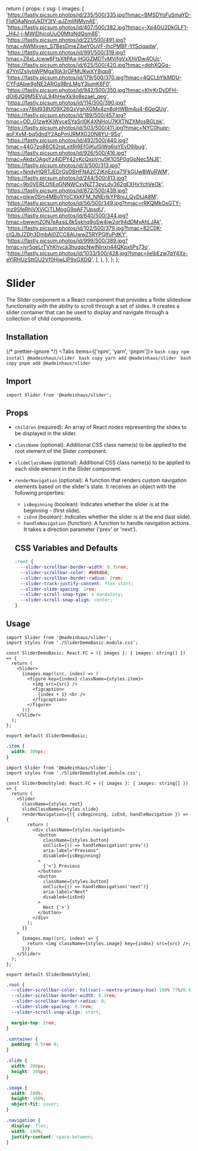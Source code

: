 
  return {
    props: {
      ssg: {
        images: [
          'https://fastly.picsum.photos/id/235/500/335.jpg?hmac=BMSDYoFuSmaYD-FIdOAaNnqUkDY3tV-aJZmliNMvnAE',
          'https://fastly.picsum.photos/id/407/500/382.jpg?hmac=-Xp4GU2DkGLF1-_H4J-j-MWlDhjcqUuO0MtqNdQsm8E',
          'https://fastly.picsum.photos/id/221/500/491.jpg?hmac=AWMxven_S7BesDmeZjbeYOuVF-lhcPMBF-YfSciqadw',
          'https://fastly.picsum.photos/id/991/500/319.jpg?hmac=Z6xLJcww6FtsXltPAa-HGGZMDTvMVifgVxXhVDw4OUc',
          'https://fastly.picsum.photos/id/625/500/420.jpg?hmac=dghXQGq-47Yn1ZsijvbWPMga1IIA3rGPMUKwXY8jqp8',
          'https://fastly.picsum.photos/id/179/500/370.jpg?hmac=4QCLbYlkMDU-CYFdAbw9gNE2ARGs9BnLMgY3lumK6F0',
          'https://fastly.picsum.photos/id/942/500/350.jpg?hmac=KhrKrDyDFH-dOi6JQ9M5EVuL94hHwXk9o8ezael_qeg',
          'https://fastly.picsum.photos/id/114/500/390.jpg?hmac=xv78Id938UO9X26QxVghXGMx4zn8qHWBm4u4-6QpQUg',
          'https://fastly.picsum.photos/id/189/500/457.jpg?hmac=OD_G1zwKKjWvceSYaSrI0K4XNHoU7KXTNZXMosBGLbk',
          'https://fastly.picsum.photos/id/503/500/411.jpg?hmac=NYC0huqr-aoFXvM-bq5dndY2ApPmURMXG20N8YU-9So',
          'https://fastly.picsum.photos/id/492/500/440.jpg?hmac=44G7zo86C62rqLxitRj9EfGjKuISjWq6isYEvD9ibug',
          'https://fastly.picsum.photos/id/926/500/416.jpg?hmac=AkdxOAgoYz4jDPY42yKcQxpVnu5K1O5P0gGpNec5NJE',
          'https://fastly.picsum.photos/id/3/500/313.jpg?hmac=NndyHQRTJEDrGsOBHFNA2CZjKnEzca71FkGUwBWuRWM',
          'https://fastly.picsum.photos/id/244/500/413.jpg?hmac=9b0VERLOfjEqGNNWCxvNZT3pyLdv362gEXHxYchVeOk',
          'https://fastly.picsum.photos/id/872/500/439.jpg?hmac=pikw0Sm4MBo1lYoCXkKFM_NNErlkYP8niJ_QyDtJA8M',
          'https://fastly.picsum.photos/id/56/500/349.jpg?hmac=rRKQMkOxGTY-mz9SfeRhjVXVjCiTLMpgG9qAF7UpsdU',
          'https://fastly.picsum.photos/id/640/500/344.jpg?hmac=bwwmZON7eAxsiL6k5skhq9gSw4jw2or94dDMyAhLJAk',
          'https://fastly.picsum.photos/id/102/500/379.jpg?hmac=82C0K-clQJbJZDh3DmbAI0ZCC8AUwwZ5RYPGIfuPdKY',
          'https://fastly.picsum.photos/id/999/500/389.jpg?hmac=iyr5qeLrTVhKhyca3hugqcNwINinxn44QKpxliPs73o',
          'https://fastly.picsum.photos/id/1033/500/428.jpg?hmac=iielbEzw7qY4Xx-eYIRHUzSttGU2Vf0HjwLlP9xGXOQ',
        ],
      },
    },
  };
};

# Slider

The Slider component is a React component that provides a finite slideshow functionality with the ability to scroll through a set of slides. It creates a slider container that can be used to display and navigate through a collection of child components.

## Installation


{/* prettier-ignore */}
<Tabs items={['npm', 'yarn', 'pnpm']}>
    <Tab>
        ```bash copy
        npm install @madeinhaus/slider
        ```
    </Tab>
    <Tab>
        ```bash copy
        yarn add @madeinhaus/slider
        ```
    </Tab>
    <Tab>
        ```bash copy
        pnpm add @madeinhaus/slider
        ```
    </Tab>
</Tabs>

## Import

`import Slider from '@madeinhaus/slider';`

## Props

- `children` (required): An array of React nodes representing the slides to be displayed in the slider.
- `className` (optional): Additional CSS class name(s) to be applied to the root element of the Slider component.
- `slideClassName` (optional): Additional CSS class name(s) to be applied to each slide element in the Slider component.
- `renderNavigation` (optional): A function that renders custom navigation elements based on the slider's state. It receives an object with the following properties:

  - `isBeginning` (boolean): Indicates whether the slider is at the beginning - (first slide).
  - `isEnd` (boolean): Indicates whether the slider is at the end (last slide).
  - `handleNavigation` (function): A function to handle navigation actions. It takes a direction parameter ('prev' or 'next').

  ## CSS Variables and Defaults

  ```css
  :root {
    --slider-scrollbar-border-width: 0.35rem;
    --slider-scrollbar-color: #b8b8b8;
    --slider-scrollbar-border-radius: 2rem;
    --slider-track-justify-content: flex-start;
    --slider-slide-spacing: 1rem;
    --slider-scroll-snap-type: x mandatory;
    --slider-scroll-snap-align: center;
  }
  ```

## Usage


```tsx filename="SliderDemoBasic.tsx" {1,6-15}  copy showLineNumbers
import Slider from '@madeinhaus/slider';
import styles from './SliderDemoBasic.module.css';

const SliderDemoBasic: React.FC = ({ images }: { images: string[] }) => {
  return (
    <Slider>
      {images.map((src, index) => (
        <figure key={index} className={styles.item}>
          <img src={src} />
          <figcaption>
            {index + 1} <br />
          </figcaption>
        </figure>
      ))}
    </Slider>
  );
};

export default SliderDemoBasic;
```

```css filename="SliderDemoBasic.module.css" copy showLineNumbers
.item {
  width: 300px;
}
```

<SliderDemoBasic />

```tsx filename="SliderDemoStyled.tsx" {1,6-35}  copy showLineNumbers
import Slider from '@madeinhaus/slider';
import styles from './SliderDemoStyled.module.css';

const SliderDemoStyled: React.FC = ({ images }: { images: string[] }) => {
  return (
    <Slider
      className={styles.root}
      slideClassName={styles.slide}
      renderNavigation={({ isBeginning, isEnd, handleNavigation }) => {
        return (
          <div className={styles.navigation}>
            <button
              className={styles.button}
              onClick={() => handleNavigation('prev')}
              aria-label="Previous"
              disabled={isBeginning}
            >
              {'<'} Previous
            </button>
            <button
              className={styles.button}
              onClick={() => handleNavigation('next')}
              aria-label="Next"
              disabled={isEnd}
            >
              Next {'>'}
            </button>
          </div>
        );
      }}
    >
      {images.map((src, index) => {
        return <img className={styles.image} key={index} src={src} />;
      })}
    </Slider>
  );
};

export default SliderDemoStyled;
```

```css filename="SliderDemoStyled.module.css" copy showLineNumbers
.root {
  --slider-scrollbar-color: hsl(var(--nextra-primary-hue) 100% 77%/0.4);
  --slider-scrollbar-border-width: 0.3rem;
  --slider-scrollbar-border-radius: 0;
  --slider-slide-spacing: 0.3rem;
  --slider-scroll-snap-align: start;

  margin-top: 2rem;
}

.container {
  padding: 0.5rem 0;
}

.slide {
  width: 200px;
  height: 200px;
}

.image {
  width: 100%;
  height: 100%;
  object-fit: cover;
}

.navigation {
  display: flex;
  width: 100%;
  justify-content: space-between;
}
```

<SliderDemoStyled />

